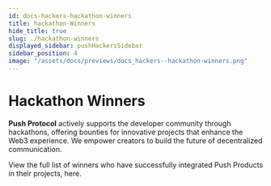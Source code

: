 ```yaml
---
id: docs-hackers-hackathon-winners
title: hackathon-Winners
hide_title: true
slug: ./hackathon-winners
displayed_sidebar: pushHackersSidebar
sidebar_position: 4
image: "/assets/docs/previews/docs_hackers--hackathon-winners.png"
---
```


# Hackathon Winners


<Head>
  <title>{`Hackathon Winners | Builder | Push Documentation`}</title>
</Head>

**Push Protocol** actively supports the developer community through hackathons, offering bounties for innovative projects that enhance the Web3 experience.
We empower creators to build the future of decentralized communication.

View the full list of winners who have successfully integrated Push Products in their projects, here.


<DocCardList />
